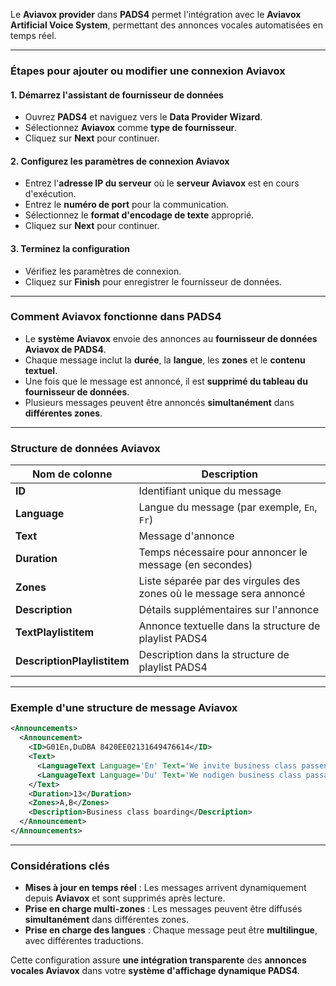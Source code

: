 Le **Aviavox provider** dans **PADS4** permet l'intégration avec le **Aviavox Artificial Voice System**, permettant des annonces vocales automatisées en temps réel.

***

### **Étapes pour ajouter ou modifier une connexion Aviavox**

#### **1. Démarrez l'assistant de fournisseur de données**

* Ouvrez **PADS4** et naviguez vers le **Data Provider Wizard**.
* Sélectionnez **Aviavox** comme **type de fournisseur**.
* Cliquez sur **Next** pour continuer.

#### **2. Configurez les paramètres de connexion Aviavox**

* Entrez l'**adresse IP du serveur** où le **serveur Aviavox** est en cours d'exécution.
* Entrez le **numéro de port** pour la communication.
* Sélectionnez le **format d'encodage de texte** approprié.
* Cliquez sur **Next** pour continuer.

#### **3. Terminez la configuration**

* Vérifiez les paramètres de connexion.
* Cliquez sur **Finish** pour enregistrer le fournisseur de données.

***

### **Comment Aviavox fonctionne dans PADS4**

* Le **système Aviavox** envoie des annonces au **fournisseur de données Aviavox de PADS4**.
* Chaque message inclut la **durée**, la **langue**, les **zones** et le **contenu textuel**.
* Une fois que le message est annoncé, il est **supprimé du tableau du fournisseur de données**.
* Plusieurs messages peuvent être annoncés **simultanément** dans **différentes zones**.

***

### **Structure de données Aviavox**

| **Nom de colonne**          | **Description**                                                     |
| --------------------------- | ------------------------------------------------------------------- |
| **ID**                      | Identifiant unique du message                                       |
| **Language**                | Langue du message (par exemple, `En`, `Fr`)                         |
| **Text**                    | Message d'annonce                                                   |
| **Duration**                | Temps nécessaire pour annoncer le message (en secondes)             |
| **Zones**                   | Liste séparée par des virgules des zones où le message sera annoncé |
| **Description**             | Détails supplémentaires sur l'annonce                               |
| **TextPlaylistitem**        | Annonce textuelle dans la structure de playlist PADS4               |
| **DescriptionPlaylistitem** | Description dans la structure de playlist PADS4                     |

***

### **Exemple d'une structure de message Aviavox**

```xml
<Announcements>
  <Announcement>
    <ID>G01En,DuDBA 8420EE02131649476614</ID>
    <Text>
      <LanguageText Language='En' Text='We invite business class passengers to come forward for boarding'/>
      <LanguageText Language='Du' Text='We nodigen business class passagiers uit naar voren te komen voor het instappen'/>
    </Text>
    <Duration>13</Duration>
    <Zones>A,B</Zones>
    <Description>Business class boarding</Description>
  </Announcement>
</Announcements>
```

***

### **Considérations clés**

* **Mises à jour en temps réel** : Les messages arrivent dynamiquement depuis **Aviavox** et sont supprimés après lecture.
* **Prise en charge multi-zones** : Les messages peuvent être diffusés **simultanément** dans différentes zones.
* **Prise en charge des langues** : Chaque message peut être **multilingue**, avec différentes traductions.

Cette configuration assure **une intégration transparente** des **annonces vocales Aviavox** dans votre **système d'affichage dynamique PADS4**.
